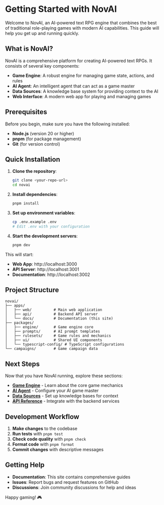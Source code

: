 # Getting Started with NovAI

Welcome to NovAI, an AI-powered text RPG engine that combines the best of traditional role-playing games with modern AI capabilities. This guide will help you get up and running quickly.

## What is NovAI?

NovAI is a comprehensive platform for creating AI-powered text RPGs. It consists of several key components:

- **Game Engine**: A robust engine for managing game state, actions, and rules
- **AI Agent**: An intelligent agent that can act as a game master
- **Data Sources**: A knowledge base system for providing context to the AI
- **Web Interface**: A modern web app for playing and managing games

## Prerequisites

Before you begin, make sure you have the following installed:

- **Node.js** (version 20 or higher)
- **pnpm** (for package management)
- **Git** (for version control)

## Quick Installation

1. **Clone the repository**:
   ```bash
   git clone <your-repo-url>
   cd novai
   ```

2. **Install dependencies**:
   ```bash
   pnpm install
   ```

3. **Set up environment variables**:
   ```bash
   cp .env.example .env
   # Edit .env with your configuration
   ```

4. **Start the development servers**:
   ```bash
   pnpm dev
   ```

This will start:
- **Web App**: http://localhost:3000
- **API Server**: http://localhost:3001
- **Documentation**: http://localhost:3002

## Project Structure

```
novai/
├── apps/
│   ├── web/          # Main web application
│   ├── api/          # Backend API server
│   └── docs/         # Documentation (this site)
├── packages/
│   ├── engine/       # Game engine core
│   ├── prompts/      # AI prompt templates
│   ├── rulesets/     # Game rules and mechanics
│   ├── ui/           # Shared UI components
│   └── typescript-config/ # TypeScript configurations
└── campaigns/        # Game campaign data
```

## Next Steps

Now that you have NovAI running, explore these sections:

- **[Game Engine](/engine)** - Learn about the core game mechanics
- **[AI Agent](/ai-agent)** - Configure your AI game master
- **[Data Sources](/data-sources)** - Set up knowledge bases for context
- **[API Reference](/api)** - Integrate with the backend services

## Development Workflow

1. **Make changes** to the codebase
2. **Run tests** with `pnpm test`
3. **Check code quality** with `pnpm check`
4. **Format code** with `pnpm format`
5. **Commit changes** with descriptive messages

## Getting Help

- **Documentation**: This site contains comprehensive guides
- **Issues**: Report bugs and request features on GitHub
- **Discussions**: Join community discussions for help and ideas

Happy gaming! 🎮 